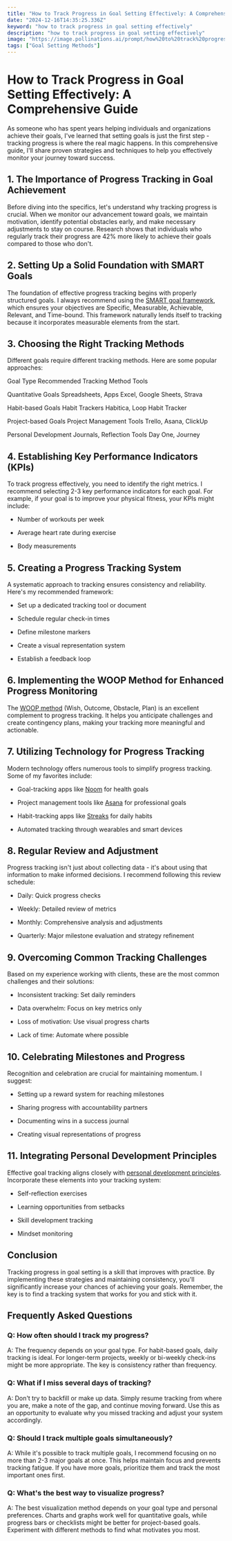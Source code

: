 ```yaml
---
title: "How to Track Progress in Goal Setting Effectively: A Comprehensive Guide"
date: "2024-12-16T14:35:25.336Z"
keyword: "how to track progress in goal setting effectively"
description: "how to track progress in goal setting effectively"
image: "https://image.pollinations.ai/prompt/how%20to%20track%20progress%20in%20goal%20setting%20effectively%2C%20realistic%20photo%2C%20high%20quality%2C%204k?width=1024&height=1024&nologo=true"
tags: ["Goal Setting Methods"]
---
```


# How to Track Progress in Goal Setting Effectively: A Comprehensive Guide


As someone who has spent years helping individuals and organizations achieve their goals, I've learned that setting goals is just the first step - tracking progress is where the real magic happens. In this comprehensive guide, I'll share proven strategies and techniques to help you effectively monitor your journey toward success.



## 1. The Importance of Progress Tracking in Goal Achievement


Before diving into the specifics, let's understand why tracking progress is crucial. When we monitor our advancement toward goals, we maintain motivation, identify potential obstacles early, and make necessary adjustments to stay on course. Research shows that individuals who regularly track their progress are 42% more likely to achieve their goals compared to those who don't.



## 2. Setting Up a Solid Foundation with SMART Goals


The foundation of effective progress tracking begins with properly structured goals. I always recommend using the [SMART goal framework](https://productivityprospect.com/blog/how-to-implement-smart-goals-in-your-business/), which ensures your objectives are Specific, Measurable, Achievable, Relevant, and Time-bound. This framework naturally lends itself to tracking because it incorporates measurable elements from the start.



## 3. Choosing the Right Tracking Methods


Different goals require different tracking methods. Here are some popular approaches:





Goal Type
Recommended Tracking Method
Tools


Quantitative Goals
Spreadsheets, Apps
Excel, Google Sheets, Strava


Habit-based Goals
Habit Trackers
Habitica, Loop Habit Tracker


Project-based Goals
Project Management Tools
Trello, Asana, ClickUp


Personal Development
Journals, Reflection Tools
Day One, Journey





## 4. Establishing Key Performance Indicators (KPIs)


To track progress effectively, you need to identify the right metrics. I recommend selecting 2-3 key performance indicators for each goal. For example, if your goal is to improve your physical fitness, your KPIs might include:



- Number of workouts per week

- Average heart rate during exercise

- Body measurements



## 5. Creating a Progress Tracking System


A systematic approach to tracking ensures consistency and reliability. Here's my recommended framework:



- Set up a dedicated tracking tool or document

- Schedule regular check-in times

- Define milestone markers

- Create a visual representation system

- Establish a feedback loop



## 6. Implementing the WOOP Method for Enhanced Progress Monitoring


The [WOOP method](https://productivityprospect.com/blog/step-by-step-guide-to-using-the-woop-goal-setting-method/) (Wish, Outcome, Obstacle, Plan) is an excellent complement to progress tracking. It helps you anticipate challenges and create contingency plans, making your tracking more meaningful and actionable.



## 7. Utilizing Technology for Progress Tracking


Modern technology offers numerous tools to simplify progress tracking. Some of my favorites include:



- Goal-tracking apps like [Noom](https://www.noom.com/) for health goals

- Project management tools like [Asana](https://asana.com/) for professional goals

- Habit-tracking apps like [Streaks](https://streaksapp.com/) for daily habits

- Automated tracking through wearables and smart devices



## 8. Regular Review and Adjustment


Progress tracking isn't just about collecting data - it's about using that information to make informed decisions. I recommend following this review schedule:



- Daily: Quick progress checks

- Weekly: Detailed review of metrics

- Monthly: Comprehensive analysis and adjustments

- Quarterly: Major milestone evaluation and strategy refinement



## 9. Overcoming Common Tracking Challenges


Based on my experience working with clients, these are the most common challenges and their solutions:



- Inconsistent tracking: Set daily reminders

- Data overwhelm: Focus on key metrics only

- Loss of motivation: Use visual progress charts

- Lack of time: Automate where possible



## 10. Celebrating Milestones and Progress


Recognition and celebration are crucial for maintaining momentum. I suggest:



- Setting up a reward system for reaching milestones

- Sharing progress with accountability partners

- Documenting wins in a success journal

- Creating visual representations of progress



## 11. Integrating Personal Development Principles


Effective goal tracking aligns closely with [personal development principles](https://productivityprospect.com/blog/effective-goal-setting-techniques-for-personal-development/). Incorporate these elements into your tracking system:



- Self-reflection exercises

- Learning opportunities from setbacks

- Skill development tracking

- Mindset monitoring



## Conclusion


Tracking progress in goal setting is a skill that improves with practice. By implementing these strategies and maintaining consistency, you'll significantly increase your chances of achieving your goals. Remember, the key is to find a tracking system that works for you and stick with it.



## Frequently Asked Questions


### Q: How often should I track my progress?

A: The frequency depends on your goal type. For habit-based goals, daily tracking is ideal. For longer-term projects, weekly or bi-weekly check-ins might be more appropriate. The key is consistency rather than frequency.



### Q: What if I miss several days of tracking?

A: Don't try to backfill or make up data. Simply resume tracking from where you are, make a note of the gap, and continue moving forward. Use this as an opportunity to evaluate why you missed tracking and adjust your system accordingly.



### Q: Should I track multiple goals simultaneously?

A: While it's possible to track multiple goals, I recommend focusing on no more than 2-3 major goals at once. This helps maintain focus and prevents tracking fatigue. If you have more goals, prioritize them and track the most important ones first.



### Q: What's the best way to visualize progress?

A: The best visualization method depends on your goal type and personal preferences. Charts and graphs work well for quantitative goals, while progress bars or checklists might be better for project-based goals. Experiment with different methods to find what motivates you most.

